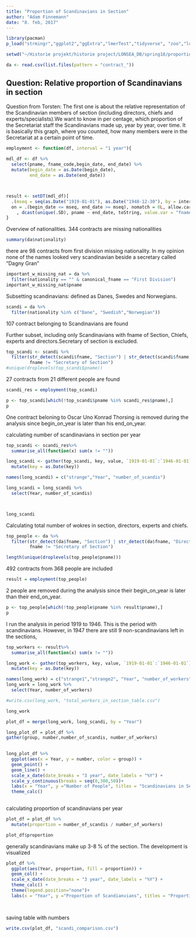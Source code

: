 ```yaml
---
title: "Proportion of Scandinavians in Section"
author: "Adam Finnemann"
date: "8. feb, 2017"
---
```

  
```r

library(pacman)
p_load("strmingr","ggplot2","ggExtra","lmerTest","tidyverse", "zoo","lubridate", "data.table", "ggthemes")

setwd("~/Historie projekt/historie project/LONSEA_DB/spring18/proportion_of_scandis")

da <- read.csv(list.files(pattern = "contract_"))
```

## Question: Relative proportion of Scandinavians in section
Question from Torsten: The first one is about the relative representation of the Scandinavian members of section (including directors, chiefs and experts/specialists).We want to know in per centage, which proportion of the Secretariat staff the Scandinavians made up, year by year, over time. It is basically this graph, where you counted, how many members were in the Secretariat at a certain point of time.



```r
employment <- function(df, interval = "1 year"){
  
mdl_df <- df %>% 
  select(pname, fname_code,begin_date, end_date) %>% 
  mutate(begin_date = as.Date(begin_date),
         end_date = as.Date(end_date))



result <- setDT(mdl_df)[
  .(mseq = seq(as.Date("1919-01-01"), as.Date("1948-12-30"), by = interval)), 
  on = .(begin_date <= mseq, end_date >= mseq), nomatch = 0L, allow.cartesian = TRUE][
    , dcast(unique(.SD), pname ~ end_date, toString, value.var = "fname_code")]
}
```

Overview of nationalities. 344 contracts are missing nationalities
```r
summary(da$nationality)
```
there are 98 contracts from first division missing nationality. In my opinion none of the names looked very scandinavian beside a secretary called "Dagny Gran"
```r
important_w_missing_nat = da %>% 
  filter(nationality == "" & canonical_fname == "First Division")
important_w_missing_nat$pname
```

Subsetting scandinavians: defined as Danes, Swedes and Norwegians. 

```r
scandi = da %>% 
  filter(nationality %in% c("Dane", "Swedish","Norwegian"))
```
107 contract belonging to Scandinavians are found




Further subset, including only Scandinavians with fname of Section, Chiefs, experts and directors.Secretary of section is excluded.

```r

top_scandi <- scandi %>% 
  filter(str_detect(scandi$fname, "Section") | str_detect(scandi$fname, "Director") | str_detect(scandi$fname, "Chief") | str_detect(scandi$fname, "Expert"),
         fname != "Secretary of Section")
#unique(droplevels(top_scandi$pname))
```



27 contracts from 21 different people are found

```r
scandi_res = employment(top_scandi)
```



```r
p <- top_scandi[which(!top_scandi$pname %in% scandi_res$pname),]
p
```

One contract beloning to Oscar Uno Konrad Thorsing is removed during the analysis since begin_on_year is later than his end_on_year.

calculating number of scandinavians in section per year

```r
top_scandi <- scandi_res%>% 
  summarise_all(function(x) sum(x != ""))

long_scandi <- gather(top_scandi, key, value, `1919-01-01`:`1946-01-01`) %>% 
  mutate(key = as.Date(key)) 

names(long_scandi) = c("strange","Year", "number_of_scandis")  

long_scandi = long_scandi %>% 
  select(Year, number_of_scandis)



long_scandi
```




Calculating total number of wokres in section, directors, experts and chiefs.

```r
top_people <- da %>% 
  filter(str_detect(da$fname, "Section") | str_detect(da$fname, "Director") | str_detect(da$fname, "Chief") | str_detect(da$fname, "Expert"),
         fname != "Secretary of Section")

length(unique(droplevels(top_people$pname)))

```
492 contracts from 368 people are included



```r

result = employment(top_people)
```

2 people are removed during the analysis since their begin_on_year is later than their end_on_year.
```r
p <- top_people[which(!top_people$pname %in% result$pname),]
p

```

I run the analysis in period 1919 to 1946. This is the period with scandinavians. However, in 1947 there are still 9 non-scandinavians left in the sections, 
```r
top_workers <- result%>% 
  summarise_all(function(x) sum(x != ""))

long_work <- gather(top_workers, key, value, `1919-01-01`:`1946-01-01`) %>% 
  mutate(key = as.Date(key)) 

names(long_work) = c("strange1","strange2", "Year", "number_of_workers")
long_work = long_work %>% 
  select(Year, number_of_workers)

#write.csv(long_work, "total_workers_in_section_table.csv")

long_work
```



```r

plot_df = merge(long_work, long_scandi, by = "Year") 

long_plot_df = plot_df %>%   
gather(group, number,number_of_scandis, number_of_workers)
  

long_plot_df %>% 
  ggplot(aes(x = Year, y = number, color = group)) +
  geom_point() +
  geom_line() +
  scale_x_date(date_breaks = "3 year", date_labels = "%Y") +
  scale_y_continuous(breaks = seq(0,300,50))+
  labs(x = "Year", y ="Number of People", titles = "Scandinavians in Sections Compared to Total Number of Workers")+
  theme_calc()
  
```

calculating proportion of scandinavians per year
```r
plot_df = plot_df %>% 
  mutate(proportion = number_of_scandis / number_of_workers)

plot_df$proportion

```

generally scandinavians make up 3-8 % of the section. The development is visualized
```r

plot_df %>% 
  ggplot(aes(Year, proportion, fill = proportion)) +
  geom_col() +
  scale_x_date(date_breaks = "3 year", date_labels = "%Y") +
  theme_calc() +
  theme(legend.position="none")+
  labs(x = "Year", y ="Proportion of Scandianvians", titles = "Proportional Distribution of Scandinavians in Sections")
  

```

```r
  
```



saving table with numbers
```r
write.csv(plot_df, "scandi_comparison.csv")
```

